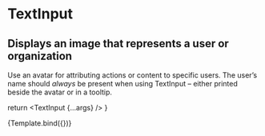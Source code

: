 

<Meta title="Basics / TextInput" component={TextInput} />

# TextInput

## Displays an image that represents a user or organization

Use an avatar for attributing actions or content to specific users. The user’s name should _always_ be present when using TextInput – either printed beside the avatar or in a tooltip.

  return <TextInput {...args} />
}

<Preview withToolbar>
  <Story
    name="Default"
    args={{ label: 'Your Label', error: false, errorMessage: 'This is an error', value: '' }}
  >
    {Template.bind({})}
  </Story>
</Preview>

<Props of={TextInput} />
